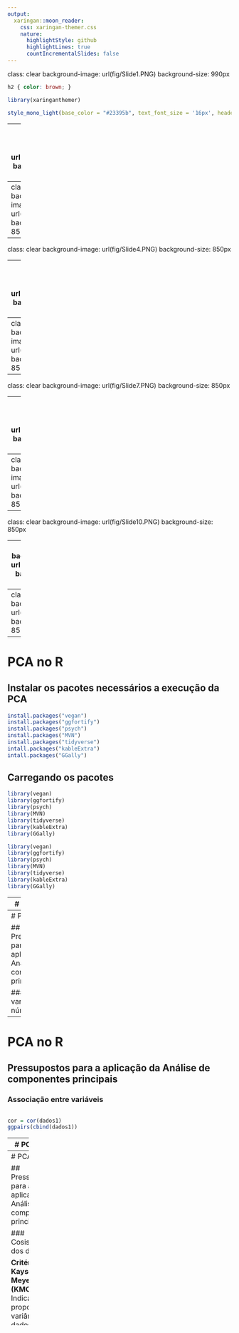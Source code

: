 ```yaml
---
output:
  xaringan::moon_reader:
    css: xaringan-themer.css
    nature:
      highlightStyle: github
      highlightLines: true
      countIncrementalSlides: false
---
```

class: clear
background-image: url(fig/Slide1.PNG)
background-size: 990px

```css
h2 { color: brown; }
```

```r
library(xaringanthemer)

style_mono_light(base_color = "#23395b", text_font_size = '16px', header_h1_font_size	 = '24px', header_h2_font_size = '20px', header_h3_font_size	= '19px')

```

---
class: clear
background-image: url(fig/Slide2.PNG)
background-size: 850px

---
class: clear
background-image: url(fig/Slide3.PNG)
background-size: 850px

---
class: clear
background-image: url(fig/Slide4.PNG)
background-size: 850px

---
class: clear
background-image: url(fig/Slide5.PNG)
background-size: 850px

---
class: clear
background-image: url(fig/Slide6.PNG)
background-size: 850px

---
class: clear
background-image: url(fig/Slide7.PNG)
background-size: 850px

---
class: clear
background-image: url(fig/Slide8.PNG)
background-size: 850px

---
class: clear
background-image: url(fig/Slide9.PNG)
background-size: 850px

---
class: clear
background-image: url(fig/Slide10.PNG)
background-size: 850px

---
class: clear
background-image: url(fig/Slide11.PNG)
background-size: 850px

---
class: clear
background-image: url(fig/Slide12.PNG)
background-size: 850px

---
# PCA no R

## Instalar os pacotes necessários a execução da PCA
```r
install.packages("vegan")
install.packages("ggfortify")
install.packages("psych")
install.packages("MVN")
install.packages("tidyverse")
intall.packages("kableExtra")
intall.packages("GGally")
```


## Carregando os pacotes
```r
library(vegan)
library(ggfortify)
library(psych)
library(MVN)
library(tidyverse)
library(kableExtra)
library(GGally)
```


```r
library(vegan)
library(ggfortify)
library(psych)
library(MVN)
library(tidyverse)
library(kableExtra)
library(GGally)
```

---
# PCA no R

## Abrir o banco de dados 

```r
## Abrir a base de dados
dados = read.csv2("PCA.csv", sep=",", 
                  dec=".", header=TRUE, 
                  strip.white=TRUE)

## Dados sem a linha nominal
dados1 = dados[,-1]
```

```r
## Abrir a base de dados
dados = read.csv2("PCA.csv", sep=",", 
                  dec=".", header=TRUE, 
                  strip.white=TRUE)

## Dados sem a linha nominal
dados1 = dados[,-1]
attach(dados)
dados1
```

<div style="width: 800px; height: 350px; white-space: nowrap; overflow-x: scroll; overflow-y: scroll; border: 0; padding: 0px; display: inline-block;">

```r
dados1 %>% kbl() %>%
  kable_classic(full_width = T, html_font = "Cambria")
```

---
# PCA no R

## Pressupostos para a aplicação da Análise de componentes principais

### Todas as variáveis são númericas?
```r
str(dados1)
```

---
# PCA no R

## Pressupostos para a aplicação da Análise de componentes principais

### Associação entre variáveis

<div style="width: 800px; height: 480px; white-space: nowrap; overflow-x: scroll; overflow-y: scroll; border: 0; padding: 0px; display: inline-block;">

```r
cor = cor(dados1)
ggpairs(cbind(dados1))
```

---
# PCA no R

## Pressupostos para a aplicação da Análise de componentes principais

### Associação entre variáveis

**Teste de esferécidade de Bartlett**: Teste de esfericidade de bartlett entre a matriz de correlação (cor) e o tamanho da amostra (n). Ele apresenta a significância da associação entre pelo menos algumas das variáveis amostradas (P<0,05).

```r
bartlett.test(dados1)
```

---
# PCA no R

## Pressupostos para a aplicação da Análise de componentes principais

### Cosistência dos dados

**Critério de Kayser-Meyer-Olkin (KMO)**: Indica a proporção da variância dos dados que pode ser considerada comum a todas as variáveis. Quanto mais próximo de 1 melhor o resultado.
- \> 0,9       Excelente
- (0,8; 0,9]  Meritória
- (0,7; 0,8]  Intermedia
- (0,6; 0,7]  Medíocre
- (0,5; 0,6]  Mísera
- < 0,5       Inaceitável

<div style="width: 800px; height: 300px; white-space: nowrap; overflow-x: scroll; overflow-y: scroll; border: 0; padding: 0px; display: inline-block;">

```r
KMO(cor)
```

---
# PCA no R

## Pressupostos para a aplicação da Análise de componentes principais

### Teste de normalidade multivariada 
(mais informações sobre a função `mvn` [aqui](http://127.0.0.1:8746/help/library/MVN/doc/MVN.pdf))

<div style="width: 800px; height: 450px; white-space: nowrap; overflow-x: scroll; overflow-y: scroll; border: 0; padding: 0px; display: inline-block;">

```r
mvn(dados1)
```

---
# PCA no R

## Análise descritiva dos dados

<div style="width: 800px; height: 550px; white-space: nowrap; overflow-x: scroll; overflow-y: scroll; border: 0; padding: 0px; display: inline-block;">

```r
par(mfrow=c(2,3))
boxplot(dados$Temperatura ~ dados$ponto, ylab="Temperatura", xlab = "ponto", cex.lab = 1.5)
boxplot(dados$pH ~ dados$ponto, ylab="pH", xlab = "ponto", cex.lab = 1.5)
boxplot(dados$Potêncial.de.oxirredução ~ dados$ponto, ylab = "Potêncial de oxirredução", xlab = "ponto", cex.lab = 1.5)
boxplot(dados$Turbidez ~ dados$ponto, ylab="Turbidez", xlab = "ponto", cex.lab = 1.5)
boxplot(dados$Oxigênio.dissolvido ~ dados$ponto, ylab = "Oxigênio dissolvido", xlab = "ponto", cex.lab = 1.5)
boxplot(dados$Espécie.B ~ dados$ponto, ylab = "Espécie B", xlab = "ponto", cex.lab = 1.5)
```

---
# PCA no R

## A Análise de Componentes Principais
Rodar a análise e salvar no objeto "pca.dados"
```r
pca.dados = princomp(dados[,-1], cor=T)
```

## Resultados da análise PCA

### Visualiza a proporção da variância total explicativa de cada componente principal.
- Standard deviation = Autovalor
- Proportion of Variance = o quanto cada componente explica a variação dos dados
- Cumulative Proportion = % acumulada de explicabilidade de todos os fatores

<div style="width: 800px; height: 280px; white-space: nowrap; overflow-x: scroll; overflow-y: scroll; border: 0; padding: 0px; display: inline-block;">

```r
summary(pca.dados)
```

---
# PCA no R

## Resultados da análise PCA

### Cargas fatoriais
Coeficientes das combinações lineares das variáveis contínuas.

```r
pca.dados$loadings
```

---
# PCA no R

## Resultados da análise PCA

### Escores padronizados

<div style="width: 800px; height: 500px; white-space: nowrap; overflow-x: scroll; overflow-y: scroll; border: 0; padding: 0px; display: inline-block;">

```r
pca.dados$scores
```

---
# PCA no R

## Resultados da análise PCA

### Quantos componentes? 

**Critério de Broken-stick**: Autovalor > 1.

```r
plot(pca.dados, main = "", cex.lab = 1.5)
```

---
# PCA no R

## Resultados da análise PCA

### Diagrama de ordenação
Representação gráfica da PCA

<div style="width: 800px; height: 500px; white-space: nowrap; overflow-x: scroll; overflow-y: scroll; border: 0; padding: 0px; display: inline-block;">


```r
# o comando colour coloriu os pontos amostrados
autoplot(pca.dados, data = dados, colour = 'ponto',
         loadings = TRUE, loadings.colour = 'blue',
         loadings.label = TRUE, loadings.label.size = 6) + 
  theme(text = element_text(size = 14)) +
  labs(color = "Ponto de coleta") +
  xlab("CP 1 (40.64%)") + ylab("CP 2 (18.57%)")
  

```

---
class: clear
background-image: url(fig/Slide13.PNG)
background-size: 850px


---
.center[
# OBRIGADA!!

<img src="https://www.mmfava.com/marilia.png" style="width:30%;">

## Marília Melo Favalesso

`r icons::icon_style(icons::fontawesome("envelope", style = "solid"), fill = "#000000")` [mariliabioufpr@gmail.com](mariliabioufpr@gmail.com)
`r icons::icon_style(icons::fontawesome("globe-americas", style = "solid"), fill = "#000000")` [www.mmfava.com](www.mmfava.com)
`r icons::icon_style(icons::fontawesome("twitter"), fill = "#000000")` [Twitter: @mmfbee](https://twitter.com/mmfbee)
`r icons::icon_style(icons::fontawesome("github"), fill = "#000000")` [Github: mmfava](https://github.com/mmfava)
]

